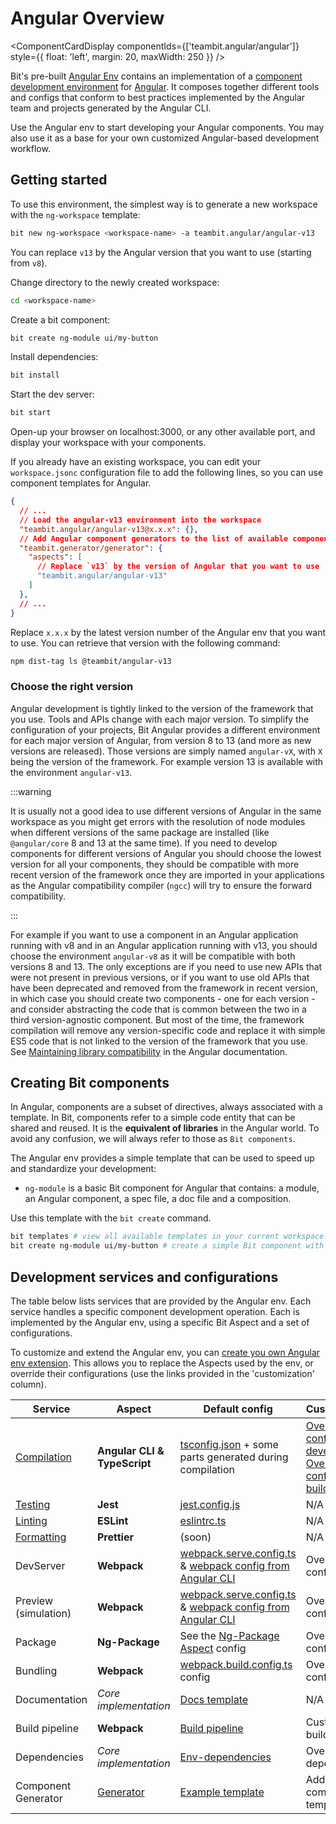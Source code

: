 
# Angular Overview

<ComponentCardDisplay componentIds={['teambit.angular/angular']} style={{ float: 'left', margin: 20, maxWidth: 250 }} />

Bit's pre-built [Angular Env](https://bit.dev/teambit/angular) contains an implementation of a [component development environment](https://bit.dev/teambit/envs/envs) 
for [Angular](https://angular.io).
It composes together different tools and configs that conform to best practices implemented by the Angular team and projects generated by the Angular CLI.

Use the Angular env to start developing your Angular components. You may also use it as a base for your own customized Angular-based development workflow.

## Getting started

To use this environment, the simplest way is to generate a new workspace with the `ng-workspace` template:

```bash
bit new ng-workspace <workspace-name> -a teambit.angular/angular-v13
```

You can replace `v13` by the Angular version that you want to use (starting from `v8`).

Change directory to the newly created workspace:

```bash
cd <workspace-name>
```

Create a bit component:

```bash
bit create ng-module ui/my-button
```

Install dependencies:

```bash
bit install
```

Start the dev server:

```bash
bit start
```

Open-up your browser on localhost:3000, or any other available port, and display your workspace with your components.

If you already have an existing workspace, you can edit your `workspace.jsonc` configuration file to add the following lines, so you can use component templates for Angular.

```json
{
  // ...
  // Load the angular-v13 environment into the workspace
  "teambit.angular/angular-v13@x.x.x": {},
  // Add Angular component generators to the list of available component templates
  "teambit.generator/generator": {
    "aspects": [
      // Replace `v13` by the version of Angular that you want to use
      "teambit.angular/angular-v13"
    ]
  },
  // ...
}
```

Replace `x.x.x` by the latest version number of the Angular env that you want to use.
You can retrieve that version with the following command:

```bash
npm dist-tag ls @teambit/angular-v13
```

### Choose the right version

Angular development is tightly linked to the version of the framework that you use. Tools and APIs change with each major version.
To simplify the configuration of your projects, Bit Angular provides a different environment for each major version of Angular, from version 8 to 13 (and more as new versions are released).
Those versions are simply named `angular-vX`, with `X` being the version of the framework. For example version 13 is available with the environment `angular-v13`.

:::warning

It is usually not a good idea to use different versions of Angular in the same workspace as you might get errors with the resolution of node modules when different versions of the same package are installed (like `@angular/core` 8 and 13 at the same time).
If you need to develop components for different versions of Angular you should choose the lowest version for all your components, they should be compatible with more recent version of the framework once they are imported in your applications as the Angular compatibility compiler (`ngcc`) will try to ensure the forward compatibility.

:::

For example if you want to use a component in an Angular application running with v8 and in an Angular application running with v13, you should choose the environment `angular-v8` as it will be compatible with both versions 8 and 13.
The only exceptions are if you need to use new APIs that were not present in previous versions, or if you want to use old APIs that have been deprecated and removed from the framework in recent version, in which case you should create two components - one for each version - and consider abstracting the code that is common between the two in a third version-agnostic component.
But most of the time, the framework compilation will remove any version-specific code and replace it with simple ES5 code that is not linked to the version of the framework that you use.
See [Maintaining library compatibility](https://angular.io/guide/ivy#maintaining-library-compatibility) in the Angular documentation.

## Creating Bit components

In Angular, components are a subset of directives, always associated with a template.
In Bit, components refer to a simple code entity that can be shared and reused. It is the **equivalent of libraries** in the Angular world. To avoid any confusion, we will always refer to those as `Bit components`.

The Angular env provides a simple template that can be used to speed up and standardize your development:

- `ng-module` is a basic Bit component for Angular that contains: a module, an Angular component, a spec file, a doc file and a composition.

Use this template with the `bit create` command.

```bash
bit templates # view all available templates in your current workspace.
bit create ng-module ui/my-button # create a simple Bit component with the full name: `ui/my-button` 
```

## Development services and configurations

The table below lists services that are provided by the Angular env. Each service handles a specific component development operation. Each is implemented by the Angular env, using a specific Bit Aspect and a set of configurations.

To customize and extend the Angular env, you can [create you own Angular env extension](/envs/pre-configured-envs/angular/extending-angular#using-your-own-angular-env-extension). This allows you to replace the Aspects used by the env, or override their configurations (use the links provided in the 'customization' column).

| Service                                    | Aspect                                                      | Default config                                                                                                                     |Customization|
| ------------------------------------------ | ----------------------------------------------------------- | ---------------------------------------------------------------------------------------------------------------------------------- |-----------------------------------------------------------------------------------------------------------------------------------------------------------------------------------------------------------------------------------------------------------------|
| [Compilation](/compiler/overview)          | **Angular CLI & TypeScript**                                | [tsconfig.json](https://bit.dev/teambit/angular/angular/~code/preview/tsconfig.app.json) + some parts generated during compilation | [Override config for development](/envs/pre-configured-envs/angular/extending-angular#override-ts-config-for-workspace-compilation) / [Override config for build](/envs/pre-configured-envs/angular/extending-angular#override-ts-config-for-build-compilation) |
| [Testing](/tester/overview)                | **Jest**                                                    | [jest.config.js](https://bit.dev/teambit/angular/angular-v13/~code/jest/jest.config.js)                                            | N/A                                      |
| [Linting](/linter/overview)                | **ESLint**                                                  | [eslintrc.ts](https://bit.dev/teambit/angular/angular-eslint-config/~code/eslintrc.ts)                                             | N/A                                      |
| [Formatting](/formatter/overview)          | **Prettier**                                                | (soon)                                                                                                                             | N/A                                      |
| DevServer                                  | **Webpack**                                                 | [webpack.serve.config.ts](https://bit.dev/teambit/angular/angular-v13/~code/webpack/webpack5.serve.config.ts) & [webpack config from Angular CLI](https://bit.dev/teambit/angular/angular-v13/~code/angular-v13.webpack.ts)               | Override config                          |
| Preview (simulation)                       | **Webpack**                                                 | [webpack.serve.config.ts](https://bit.dev/teambit/angular/angular-v13/~code/webpack/webpack5.serve.config.ts) & [webpack config from Angular CLI](https://bit.dev/teambit/angular/angular-v13/~code/angular-v13.webpack.ts)                     | Override config                          |
| Package                                    | **Ng-Package**                                              | See the [Ng-Package Aspect](https://bit.dev/teambit/angular/ng-packagr/~code/ng-packagr.main.runtime.ts) config                    | Override config                          |
| Bundling                                   | **Webpack**                                                 | [webpack.build.config.ts](https://bit.dev/teambit/angular/angular-v13/~code/webpack/webpack5.build.config.ts) config               | Override config                          |
| Documentation                              | _Core implementation_                                       | [Docs template](https://bit.dev/teambit/angular/angular/~code/docs/index.tsx)                                                      | N/A                                      |
| Build pipeline                             | **Webpack**                                                 | [Build pipeline](https://bit.dev/teambit/angular/angular/~code/angular.env.ts)                                                     | Customize the build pipeline             |
| Dependencies                               | _Core implementation_                                       | [Env-dependencies](https://bit.dev/teambit/angular/angular/~code/angular.env.ts)                                                   | Override Env dependencies                |
| Component Generator                        | [Generator](https://bit.dev/teambit/generator/generator)    | [Example template](https://bit.dev/teambit/angular/angular/~code/templates/ng-module/template-files/src/component.ts)              | Add a component template                 |
